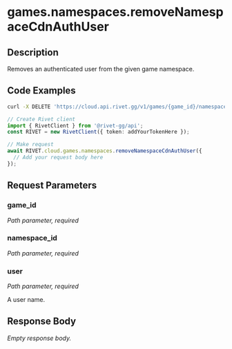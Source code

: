 

# games.namespaces.removeNamespaceCdnAuthUser

## Description

Removes an authenticated user from the given game namespace.


## Code Examples

<CodeGroup title='Request' tag='DELETE' label='https://cloud.api.rivet.gg/v1/games/{game_id}/namespaces/{namespace_id}/auth-user/{user}'>

```bash {{ title: 'cURL' }}
curl -X DELETE 'https://cloud.api.rivet.gg/v1/games/{game_id}/namespaces/{namespace_id}/auth-user/{user}'
```

```ts
// Create Rivet client
import { RivetClient } from '@rivet-gg/api';
const RIVET = new RivetClient({ token: addYourTokenHere });

// Make request
await RIVET.cloud.games.namespaces.removeNamespaceCdnAuthUser({
  // Add your request body here
});
```

</CodeGroup>


## Request Parameters


### game_id

_Path parameter, required_





### namespace_id

_Path parameter, required_





### user

_Path parameter, required_


A user name.


## Response Body

_Empty response body._
